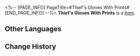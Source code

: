 <%-- [PAGE_INFO]
PageTitle=#Thief's Gloves With Prints#
[END_PAGE_INFO] --%>
{{Item Infobox
|id          = 31112
|image       = Item Thief's Gloves With Prints.png
|type        = 
|invCategory = Relics
|rarity      = 2
|effect      = 
|description = A pair of special gloves interlaced with nanomaterials. The prints on its surface can change in real time.
|source1     = [[Cavern of Corrosion: Silvermane Guard Restricted Zone]]
}}
'''Thief's Gloves With Prints''' is a [[Item]].

==Other Languages==
{{Other Languages
|en   = Thief's Gloves With Prints
|zhs  = 怪盗的绘纹手套
|zht  = 怪盜的繪紋手套
|ja   = 怪盗の紋様手袋
|ko   = 괴도의 무늬 장갑
|es   = Guantes con huellas dactilares del ladrón
|fr   = Gants de voleur à empreintes
|ru   = Воровские перчатки с отпечатками
|th   = Thief's Gloves With Prints
|vi   = Găng Tay Hoa Văn Của Kẻ Trộm
|de   = Bemalte Handschuhe des Diebs
|id   = Thief's Gloves With Prints
|pt   = Luvas com Impressões do Ladrão
}}

==Change History==
{{Change History|1.0}}